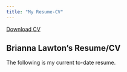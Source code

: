 ```yaml
---
title: "My Resume-CV"
---
```


<a href="CV.pdf#" class="download" title="Download CV as PDF">Download CV</a>			

## Brianna Lawton's Resume/CV

The following is my current to-date resume.

